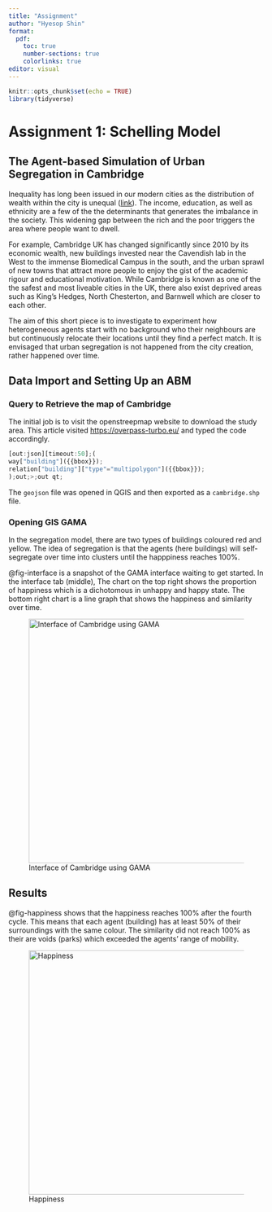 ```yaml
---
title: "Assignment"
author: "Hyesop Shin"
format:
  pdf:
    toc: true
    number-sections: true
    colorlinks: true
editor: visual
---
```


```r
knitr::opts_chunk$set(echo = TRUE)
library(tidyverse)
```

# Assignment 1: Schelling Model

## The Agent-based Simulation of Urban Segregation in Cambridge

Inequality has long been issued in our modern cities as the distribution of wealth within the city is unequal ([link](https://urban.jrc.ec.europa.eu/thefutureofcities/social-segregation#the-chapter)). The income, education, as well as ethnicity are a few of the the determinants that generates the imbalance in the society. This widening gap between the rich and the poor triggers the area where people want to dwell.

For example, Cambridge UK has changed significantly since 2010 by its economic wealth, new buildings invested near the Cavendish lab in the West to the immense Biomedical Campus in the south, and the urban sprawl of new towns that attract more people to enjoy the gist of the academic rigour and educational motivation. While Cambridge is known as one of the the safest and most liveable cities in the UK, there also exist deprived areas such as King's Hedges, North Chesterton, and Barnwell which are closer to each other.

The aim of this short piece is to investigate to experiment how heterogeneous agents start with no background who their neighbours are but continuously relocate their locations until they find a perfect match. It is envisaged that urban segregation is not happened from the city creation, rather happened over time.

## Data Import and Setting Up an ABM

### Query to Retrieve the map of Cambridge

The initial job is to visit the openstreepmap website to download the study area. This article visited <https://overpass-turbo.eu/> and typed the code accordingly.

``` javascript
[out:json][timeout:50];(
way["building"]({{bbox}});
relation["building"]["type"="multipolygon"]({{bbox}});
);out;>;out qt;
```

The `geojson` file was opened in QGIS and then exported as a `cambridge.shp` file.

### Opening GIS GAMA

In the segregation model, there are two types of buildings coloured red and yellow. The idea of segregation is that the agents (here buildings) will self-segregate over time into clusters until the happpiness reaches 100%.

@fig-interface is a snapshot of the GAMA interface waiting to get started. In the interface tab (middle), The chart on the top right shows the proportion of happiness which is a dichotomous in unhappy and happy state. The bottom right chart is a line graph that shows the happiness and similarity over time.

![Interface of Cambridge using GAMA](Assignment1/models/snapshots/screenshot.png){#fig-interface width="480"}

## Results

@fig-happiness shows that the happiness reaches 100% after the fourth cycle. This means that each agent (building) has at least 50% of their surroundings with the same colour. The similarity did not reach 100% as their are voids (parks) which exceeded the agents' range of mobility.

![Happiness](Assignment1/models/images/paste-B845B7AA.png){#fig-happiness width="480"}
